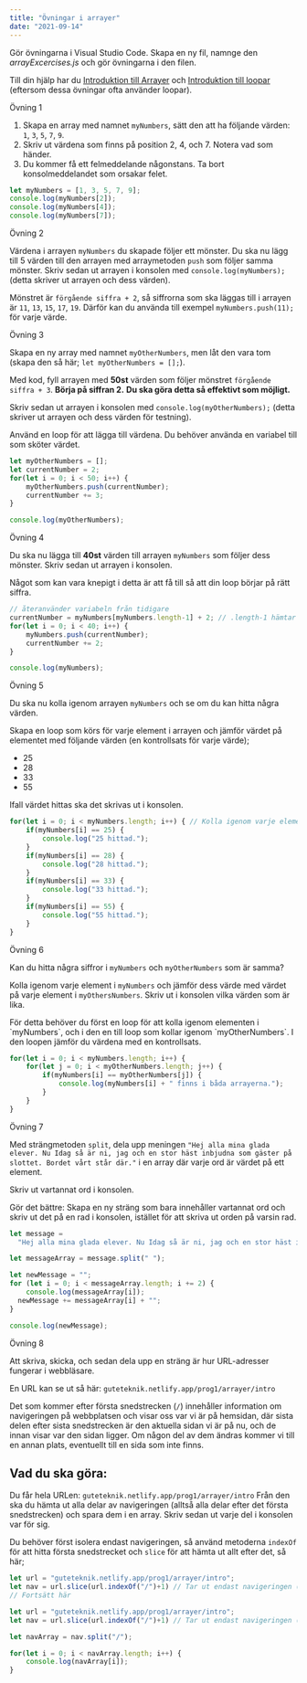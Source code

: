 ```yaml
---
title: "Övningar i arrayer"
date: "2021-09-14"
---
```


Gör övningarna i Visual Studio Code. Skapa en ny fil, namnge den _arrayExcercises.js_ och gör övningarna i den filen.

Till din hjälp har du [Introduktion till Arrayer](https://guteteknik.netlify.app/prog1/arrayer/intro) och [Introduktion till loopar](https://guteteknik.netlify.app/prog1/iterationssatser/intro) (eftersom dessa övningar ofta använder loopar).

<TopicHeading link="övning-1">Övning 1</TopicHeading>

1. Skapa en array med namnet `myNumbers`, sätt den att ha följande värden: `1`, `3`, `5`, `7`, `9`.
2. Skriv ut värdena som finns på position 2, 4, och 7. Notera vad som händer.
3. Du kommer få ett felmeddelande någonstans. Ta bort konsolmeddelandet som orsakar felet.

<PracticeContainer>

```javascript
let myNumbers = [1, 3, 5, 7, 9];
console.log(myNumbers[2]);
console.log(myNumbers[4]);
console.log(myNumbers[7]);
```

</PracticeContainer>

<TopicHeading link="övning-2">Övning 2</TopicHeading>

Värdena i arrayen `myNumbers` du skapade följer ett mönster. Du ska nu lägg till 5 värden till den arrayen med arraymetoden `push` som följer samma mönster.
Skriv sedan ut arrayen i konsolen med `console.log(myNumbers);` (detta skriver ut arrayen och dess värden).

<PracticeContainer>

Mönstret är `förgående siffra + 2`, så siffrorna som ska läggas till i arrayen är `11`, `13`, `15`, `17`, `19`.
Därför kan du använda till exempel `myNumbers.push(11);` för varje värde.

</PracticeContainer>

<TopicHeading link="övning-3">Övning 3</TopicHeading>

Skapa en ny array med namnet `myOtherNumbers`, men låt den vara tom (skapa den så här; `let myOtherNumbers = [];`).

Med kod, fyll arrayen med **50st** värden som följer mönstret `förgående siffra + 3`. **Börja på siffran 2.**
**Du ska göra detta så effektivt som möjligt.**

Skriv sedan ut arrayen i konsolen med `console.log(myOtherNumbers);` (detta skriver ut arrayen och dess värden för testning).

<PracticeContainer>

Använd en loop för att lägga till värdena. Du behöver använda en variabel till som sköter värdet.

```javascript
let myOtherNumbers = [];
let currentNumber = 2;
for(let i = 0; i < 50; i++) {
    myOtherNumbers.push(currentNumber);
    currentNumber += 3;
}

console.log(myOtherNumbers);
```

</PracticeContainer>

<TopicHeading link="övning-4">Övning 4</TopicHeading>

Du ska nu lägga till **40st** värden till arrayen `myNumbers` som följer dess mönster. Skriv sedan ut arrayen i konsolen.

Något som kan vara knepigt i detta är att få till så att din loop börjar på rätt siffra.

<PracticeContainer>

```javascript
// återanvänder variabeln från tidigare
currentNumber = myNumbers[myNumbers.length-1] + 2; // .length-1 hämtar ut sista elementet i arrayen. +2 för vi ska följa mönstret av förgående siffra +2
for(let i = 0; i < 40; i++) {
    myNumbers.push(currentNumber);
    currentNumber += 2;
}

console.log(myNumbers);
```

</PracticeContainer>

<TopicHeading link="övning-5">Övning 5</TopicHeading>

Du ska nu kolla igenom arrayen `myNumbers` och se om du kan hitta några värden.

Skapa en loop som körs för varje element i arrayen och jämför värdet på elementet med följande värden (en kontrollsats för varje värde);

- 25
- 28
- 33
- 55

Ifall värdet hittas ska det skrivas ut i konsolen.

<PracticeContainer>

```javascript
for(let i = 0; i < myNumbers.length; i++) { // Kolla igenom varje element
    if(myNumbers[i] == 25) {
        console.log("25 hittad.");
    }
    if(myNumbers[i] == 28) {
        console.log("28 hittad.");
    }
    if(myNumbers[i] == 33) {
        console.log("33 hittad.");
    }
    if(myNumbers[i] == 55) {
        console.log("55 hittad.");
    }
}
```

</PracticeContainer>

<TopicHeading link="övning-6">Övning 6</TopicHeading>

Kan du hitta några siffror i `myNumbers` och `myOtherNumbers` som är samma?

Kolla igenom varje element i `myNumbers` och jämför dess värde med värdet på varje element i `myOthersNumbers`. Skriv ut i konsolen vilka värden som är lika.

<Notice>
För detta behöver du först en loop för att kolla igenom elementen i `myNumbers`, och i den en till loop som kollar igenom `myOtherNumbers`. I den loopen jämför du värdena med en kontrollsats.
</Notice>

<PracticeContainer>

```javascript
for(let i = 0; i < myNumbers.length; i++) {
    for(let j = 0; i < myOtherNumbers.length; j++) {
        if(myNumbers[i] == myOtherNumbers[j]) {
            console.log(myNumbers[i] + " finns i båda arrayerna.");
        }
    }
}
```

</PracticeContainer>

<TopicHeading link="övning-7">Övning 7</TopicHeading>

Med strängmetoden `split`, dela upp meningen `"Hej alla mina glada elever. Nu Idag så är ni, jag och en stor häst inbjudna som gäster på slottet. Bordet vårt står där."` i en array där varje ord är värdet på ett element.

Skriv ut vartannat ord i konsolen.

<Notice>

Gör det bättre: Skapa en ny sträng som bara innehåller vartannat ord och skriv ut det på en rad i konsolen, istället för att skriva ut orden på varsin rad.

</Notice>

<PracticeContainer>

```javascript
let message =
  "Hej alla mina glada elever. Nu Idag så är ni, jag och en stor häst inbjudna som gäster på slottet. Bordet vårt står där.";

let messageArray = message.split(" ");

let newMessage = "";
for (let i = 0; i < messageArray.length; i += 2) {
    console.log(messageArray[i]);
  newMessage += messageArray[i] + "";
}

console.log(newMessage);

```

</PracticeContainer>

<TopicHeading link="övning-8">Övning 8</TopicHeading>

Att skriva, skicka, och sedan dela upp en sträng är hur URL-adresser fungerar i webbläsare.

En URL kan se ut så här:
`guteteknik.netlify.app/prog1/arrayer/intro`

Det som kommer efter första snedstrecken (`/`) innehåller information om navigeringen på webbplatsen och visar oss var vi är på hemsidan, där sista delen efter sista snedstrecken är den aktuella sidan vi är på nu, och de innan visar var den sidan ligger. Om någon del av dem ändras kommer vi till en annan plats, eventuellt till en sida som inte finns.

## Vad du ska göra:
Du får hela URLen: `guteteknik.netlify.app/prog1/arrayer/intro`
Från den ska du hämta ut alla delar av navigeringen (alltså alla delar efter det första snedstrecken) och spara dem i en array.
Skriv sedan ut varje del i konsolen var för sig.

<PracticeContainer title="Tips">

Du behöver först isolera endast navigeringen, så använd metoderna `indexOf` för att hitta första snedstrecket och `slice` för att hämta ut allt efter det, så här;

```javascript
let url = "guteteknik.netlify.app/prog1/arrayer/intro";
let nav = url.slice(url.indexOf("/")+1) // Tar ut endast navigeringen (prog1/arrayer/intro)
// Fortsätt här
```

</PracticeContainer>


<PracticeContainer>

```javascript
let url = "guteteknik.netlify.app/prog1/arrayer/intro";
let nav = url.slice(url.indexOf("/")+1) // Tar ut endast navigeringen (prog1/arrayer/intro)

let navArray = nav.split("/");

for(let i = 0; i < navArray.length; i++) {
    console.log(navArray[i]);
}
```

</PracticeContainer>